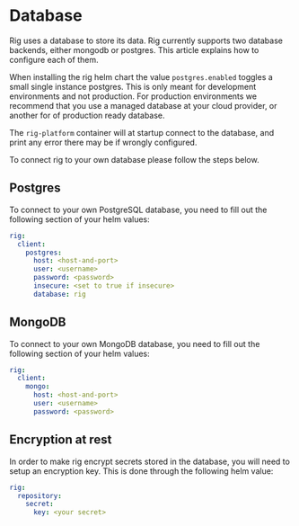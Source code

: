 # Database

Rig uses a database to store its data. Rig currently supports two database
backends, either mongodb or postgres. This article explains how to configure
each of them.

When installing the rig helm chart the value `postgres.enabled` toggles a small
single instance postgres. This is only meant for development environments and
not production. For production environments we recommend that you use a managed
database at your cloud provider, or another for of production ready database.

The `rig-platform` container will at startup connect to the database, and print
any error there may be if wrongly configured.

To connect rig to your own database please follow the steps below.

## Postgres

To connect to your own PostgreSQL database, you need to fill out the following
section of your helm values:

```yaml
rig:
  client:
    postgres:
      host: <host-and-port>
      user: <username>
      password: <password>
      insecure: <set to true if insecure>
      database: rig
```

## MongoDB

To connect to your own MongoDB database, you need to fill out the following
section of your helm values:

```yaml
rig:
  client:
    mongo:
      host: <host-and-port>
      user: <username>
      password: <password>
```

## Encryption at rest

In order to make rig encrypt secrets stored in the database, you will need to
setup an encryption key. This is done through the following helm value:

```yaml
rig:
  repository:
    secret:
      key: <your secret>
```
